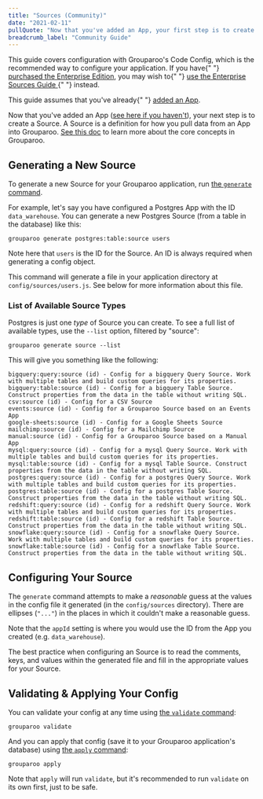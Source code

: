 ```yaml
---
title: "Sources (Community)"
date: "2021-02-11"
pullQuote: "Now that you've added an App, your first step is to create a Source. A Source is a definition for how you pull data from an App into Grouparoo."
breadcrumb_label: "Community Guide"
---
```


<Alert variant="primary">
  <p className="mb-0">
    This guide covers configuration with Grouparoo's Code Config, which is the
    recommended way to configure your application. If you have{" "}
    <a href="/meet">purchased the Enterprise Edition</a>, you may wish to{" "}
    <a href="/docs/config/sources/enterprise">
      use the Enterprise Sources Guide
    </a>{" "}
    instead.
  </p>
</Alert>

<Alert variant="warning">
  <p className="mb-0">
    This guide assumes that you've already{" "}
    <a href="/docs/config/apps/community">added an App</a>.
  </p>
</Alert>

Now that you've added an App ([see here if you haven't](/docs/config/apps/community)), your next step is to create a Source. A Source is a definition for how you pull data from an App into Grouparoo. [See this doc](/docs/getting-started/product-concepts) to learn more about the core concepts in Grouparoo.

## Generating a New Source

To generate a new Source for your Grouparoo application, run [the `generate` command](/docs/cli/config#generate).

For example, let's say you have configured a Postgres App with the ID `data_warehouse`. You can generate a new Postgres Source (from a table in the database) like this:

    grouparoo generate postgres:table:source users

Note here that `users` is the ID for the Source. An ID is always required when generating a config object.

This command will generate a file in your application directory at `config/sources/users.js`. See below for more information about this file.

### List of Available Source Types

Postgres is just one _type_ of Source you can create. To see a full list of available types, use the `--list` option, filtered by "source":

    grouparoo generate source --list

This will give you something like the following:

    bigquery:query:source (id) - Config for a bigquery Query Source. Work with multiple tables and build custom queries for its properties.
    bigquery:table:source (id) - Config for a bigquery Table Source. Construct properties from the data in the table without writing SQL.
    csv:source (id) - Config for a CSV Source
    events:source (id) - Config for a Grouparoo Source based on an Events App
    google-sheets:source (id) - Config for a Google Sheets Source
    mailchimp:source (id) - Config for a Mailchimp Source
    manual:source (id) - Config for a Grouparoo Source based on a Manual App
    mysql:query:source (id) - Config for a mysql Query Source. Work with multiple tables and build custom queries for its properties.
    mysql:table:source (id) - Config for a mysql Table Source. Construct properties from the data in the table without writing SQL.
    postgres:query:source (id) - Config for a postgres Query Source. Work with multiple tables and build custom queries for its properties.
    postgres:table:source (id) - Config for a postgres Table Source. Construct properties from the data in the table without writing SQL.
    redshift:query:source (id) - Config for a redshift Query Source. Work with multiple tables and build custom queries for its properties.
    redshift:table:source (id) - Config for a redshift Table Source. Construct properties from the data in the table without writing SQL.
    snowflake:query:source (id) - Config for a snowflake Query Source. Work with multiple tables and build custom queries for its properties.
    snowflake:table:source (id) - Config for a snowflake Table Source. Construct properties from the data in the table without writing SQL.

## Configuring Your Source

The `generate` command attempts to make a _reasonable_ guess at the values in the config file it generated (in the `config/sources` directory). There are ellipses (`"..."`) in the places in which it couldn't make a reasonable guess.

Note that the `appId` setting is where you would use the ID from the App you created (e.g. `data_warehouse`).

The best practice when configuring an Source is to read the comments, keys, and values within the generated file and fill in the appropriate values for your Source.

## Validating & Applying Your Config

You can validate your config at any time using [the `validate` command](/docs/cli/config#validate):

    grouparoo validate

And you can apply that config (save it to your Grouparoo application's database) using [the `apply` command](/docs/cli/config#apply):

    grouparoo apply

Note that `apply` will run `validate`, but it's recommended to run `validate` on its own first, just to be safe.
